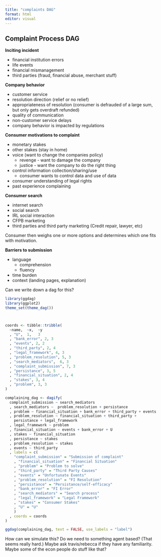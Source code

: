 ```yaml
---
title: "complaints DAG"
format: html
editor: visual
---
```


## Complaint Process DAG

**Inciting incident**

-   financial institution errors
-   life events
-   financial mismanagement
-   third parties (fraud, financial abuse, merchant stuff)

**Company behavior**

-   customer service
-   resolution direction (relief or no relief)
-   appropriateness of resolution (consumer is defrauded of a large sum, but only gets overdraft refunded)
-   quality of communication
-   non-customer service delays
-   company behavior is impacted by regulations

**Consumer motivations to complaint**

-   monetary stakes
-   other stakes (stay in home)
-   voice (want to change the companies policy)
    -   revenge - want to damage the company
    -   justice - want the company to do the right thing
-   control information collection/sharing/use
    -   consumer wants to control data and use of data
-   consumer understanding of legal rights
-   past experience complaining

**Consumer search**

-   internet search
-   social search
-   IRL social interaction
-   CFPB marketing
-   third parties and third party marketing (Credit repair, lawyer, etc)

Consumer then weighs one or more options and determines which one fits with motivation.

**Barriers to submission**

-   language
    -   comprehension
    -   fluency
-   time burden
-   context (landing pages, explanation)

Can we write down a dag for this?

```r

library(ggdag)
library(ggplot2)
theme_set(theme_dag())



coords <- tibble::tribble(
  ~name,  ~x,  ~y
  , "U",  1,   3  
  , "bank_error", 2, 3
  , "events", 2, 2
  , "third_party", 2, 4 
  , "legal_framework", 4, 3
  , "problem_resolution", 5, 3
  , "search_mediators",  6, 3
  , "complaint_submission", 7, 3
  , "persistance", 3, 5
  , "financial_situation", 2, 4
  , "stakes", 3, 4
  , "problem", 3, 3
)

complaining_dag <- dagify(
  complaint_submission ~ search_mediators
  , search_mediators ~  problem_resolution + persistance 
  , problem ~ financial_situation + bank_error + third_party + events 
  , problem_resolution ~ financial_situation + third_party + 
    persistance + legal_framework
  , legal_framework ~ problem
  , financial_situation ~ events + bank_error + U 
  , stakes ~ financial_situation
  , persistance ~ stakes 
  , problem_resolution ~ stakes 
  , events ~ third_party
  , labels = c(
    "complaint_submission" = "Submission of complaint"
    , "financial_situation" = "Financial Situation"
    , "problem" = "Problem to solve"
    , "third_party" = "Third Party Causes"
    , "events" = "Unfortunate Events"
    , "problem_resolution" = "FI Resolution"
    , "persistance" = "Persistance/self-efficacy"
    , "bank_error" = "FI Error"
    , "search_mediators" = "Search process"
    , "legal_framework" = "Legal Framework"
    , "stakes" = "Consumer Stakes"
    , "U" = "U"
    )
  , coords = coords
)

ggdag(complaining_dag, text = FALSE, use_labels = "label")

```

How can we simulate this? Do we need to something agent based? (That seems really hard.) Maybe ask travis/rebecca if they have any familiarity. Maybe some of the econ people do stuff like that?



